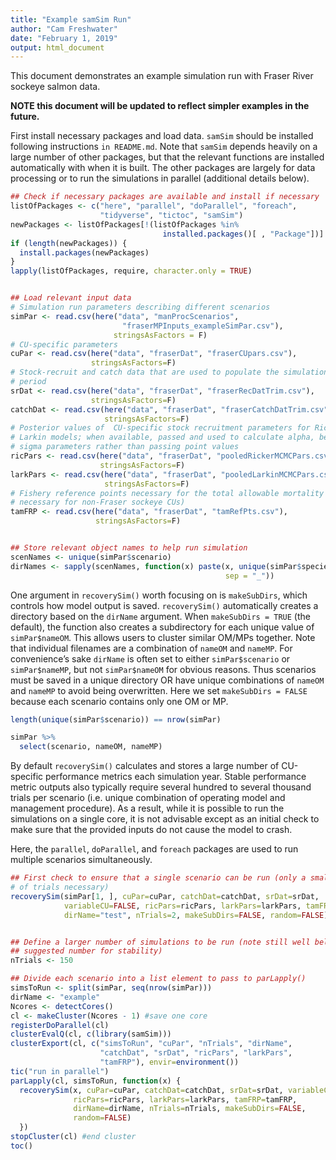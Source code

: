 ```yaml
---
title: "Example samSim Run"
author: "Cam Freshwater"
date: "February 1, 2019"
output: html_document
---
```


This document demonstrates an example simulation run with Fraser River sockeye salmon data. 

**NOTE this document will be updated to reflect simpler examples in the future.**

First install necessary packages and load data. `samSim` should be installed following instructions `in README.md`. Note that `samSim` depends heavily on a large number of other packages, but that the relevant functions are installed automatically with when it is built. The other packages are largely for data processing or to run the simulations in parallel (additional details below).

```r
## Check if necessary packages are available and install if necessary
listOfPackages <- c("here", "parallel", "doParallel", "foreach", 
                    "tidyverse", "tictoc", "samSim")
newPackages <- listOfPackages[!(listOfPackages %in% 
                                  installed.packages()[ , "Package"])]
if (length(newPackages)) {
  install.packages(newPackages)
}
lapply(listOfPackages, require, character.only = TRUE)


## Load relevant input data
# Simulation run parameters describing different scenarios
simPar <- read.csv(here("data", "manProcScenarios",
                         "fraserMPInputs_exampleSimPar.csv"),
                       stringsAsFactors = F)
# CU-specific parameters
cuPar <- read.csv(here("data", "fraserDat", "fraserCUpars.csv"),
                  stringsAsFactors=F)
# Stock-recruit and catch data that are used to populate the simulation priming
# period
srDat <- read.csv(here("data", "fraserDat", "fraserRecDatTrim.csv"),
                  stringsAsFactors=F)
catchDat <- read.csv(here("data", "fraserDat", "fraserCatchDatTrim.csv"),
                     stringsAsFactors=F)
# Posterior values of  CU-specific stock recruitment parameters for Ricker and
# Larkin models; when available, passed and used to calculate alpha, beta and
# sigma parameters rather than passing point values 
ricPars <- read.csv(here("data", "fraserDat", "pooledRickerMCMCPars.csv"),
                    stringsAsFactors=F)
larkPars <- read.csv(here("data", "fraserDat", "pooledLarkinMCMCPars.csv"),
                     stringsAsFactors=F)
# Fishery reference points necessary for the total allowable mortality rule (not
# necessary for non-Fraser sockeye CUs)
tamFRP <- read.csv(here("data", "fraserDat", "tamRefPts.csv"),
                   stringsAsFactors=F)


## Store relevant object names to help run simulation 
scenNames <- unique(simPar$scenario)
dirNames <- sapply(scenNames, function(x) paste(x, unique(simPar$species),
                                                sep = "_"))
```

One argument in `recoverySim()` worth focusing on is `makeSubDirs`, which controls how model output is saved. `recoverySim()` automatically creates a directory based on the `dirName` argument. When `makeSubDirs = TRUE` (the default), the function also creates a subdirectory for each unique value of `simPar$nameOM`. This allows users to cluster similar OM/MPs together. Note that individual filenames are a combination of `nameOM` and `nameMP`.  For convenience's sake `dirName` is often set to either `simPar$scenario` or `simPar$nameMP`, but not `simPar$nameOM` for obvious reasons. Thus scenarios must be saved in a unique directory OR have unique combinations of `nameOM` and `nameMP` to avoid being overwritten. Here we set `makeSubDirs = FALSE` because each scenario contains only one OM or MP. 

```r
length(unique(simPar$scenario)) == nrow(simPar)

simPar %>% 
  select(scenario, nameOM, nameMP)
```


By default `recoverySim()` calculates and stores a large number of CU-specific performance metrics each simulation year. Stable performance metric outputs also typically require several hundred to several thousand trials per scenario (i.e. unique combination of operating model and management procedure). As a result, while it is possible to run the simulations on a single core, it is not advisable except as an initial check to make sure that the provided inputs do not cause the model to crash.

Here, the `parallel`, `doParallel`, and `foreach` packages are used to run multiple scenarios simultaneously.


```r
## First check to ensure that a single scenario can be run (only a small number
# of trials necessary)
recoverySim(simPar[1, ], cuPar=cuPar, catchDat=catchDat, srDat=srDat,
            variableCU=FALSE, ricPars=ricPars, larkPars=larkPars, tamFRP=tamFRP,
            dirName="test", nTrials=2, makeSubDirs=FALSE, random=FALSE)


## Define a larger number of simulations to be run (note still well below 
## suggested number for stability)
nTrials <- 150

## Divide each scenario into a list element to pass to parLapply()
simsToRun <- split(simPar, seq(nrow(simPar)))
dirName <- "example"
Ncores <- detectCores()
cl <- makeCluster(Ncores - 1) #save one core
registerDoParallel(cl)
clusterEvalQ(cl, c(library(samSim)))
clusterExport(cl, c("simsToRun", "cuPar", "nTrials", "dirName",
                    "catchDat", "srDat", "ricPars", "larkPars",
                    "tamFRP"), envir=environment())
tic("run in parallel")
parLapply(cl, simsToRun, function(x) {
  recoverySim(x, cuPar=cuPar, catchDat=catchDat, srDat=srDat, variableCU=FALSE,
              ricPars=ricPars, larkPars=larkPars, tamFRP=tamFRP,
              dirName=dirName, nTrials=nTrials, makeSubDirs=FALSE,
              random=FALSE)
  })
stopCluster(cl) #end cluster
toc()
```
